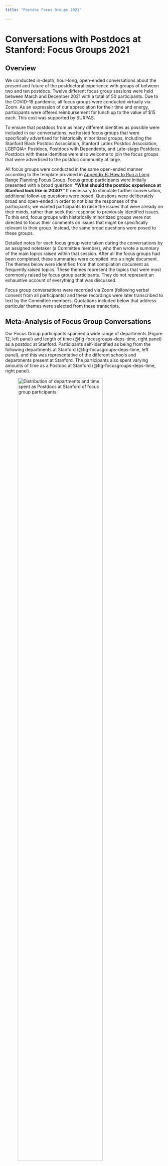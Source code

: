 ```yaml
---
title: "Postdoc Focus Groups 2021"

---
```


# Conversations with Postdocs at Stanford: Focus Groups 2021 

## Overview
We conducted in-depth, hour-long, open-ended conversations about the present and future of the postdoctoral experience with groups of between two and ten postdocs. Twelve different focus group sessions were held between March and December 2021 with a total of 50 participants. Due to the COVID-19 pandemic, all focus groups were conducted virtually via Zoom. As an expression of our appreciation for their time and energy, participants were offered reimbursement for lunch up to the value of $15 each. This cost was supported by SURPAS.

To ensure that postdocs from as many different identities as possible were included in our conversations, we hosted focus groups that were specifically advertised for historically minoritized groups, including the Stanford Black Postdoc Association, Stanford Latinx Postdoc Association, LGBTQIA+ Postdocs, Postdocs with Dependents, and Late-stage Postdocs. Postdocs with these identities were also welcome to join the focus groups that were advertised to the postdoc community at large.

All focus groups were conducted in the same open-ended manner according to the template provided in [Appendix B: How to Run a Long Range Planning Focus Group](appendixb.qmd#how-to-run-a-long-range-planning-focus-group). Focus group participants were initially presented with a broad question: **“What should the postdoc experience at Stanford look like in 2030?”** If necessary to stimulate further conversation, additional follow-up questions were posed. Questions were deliberately broad and open-ended in order to not bias the responses of the participants; we wanted participants to raise the issues that were already on their minds, rather than seek their response to previously identified issues. To this end, focus groups with historically minoritized groups were not directed to focus their comments on issues that might be specifically relevant to their group. Instead, the same broad questions were posed to these groups.

Detailed notes for each focus group were taken during the conversations by an assigned notetaker (a Committee member), who then wrote a summary of the main topics raised within that session. After all the focus groups had been completed, these summaries were compiled into a single document. The themes below were identified from that compilation document as frequently raised topics. These themes represent the topics that were most commonly raised by focus group participants. They do not represent an exhaustive account of everything that was discussed.

Focus group conversations were recorded via Zoom (following verbal consent from all participants) and these recordings were later transcribed to text by the Committee members. Quotations included below that address particular themes were selected from these transcripts.


## Meta-Analysis of Focus Group Conversations
Our Focus Group participants spanned a wide range of departments (Figure 12, left panel) and length of time (@fig-focusgroups-deps-time, right panel) as a postdoc at Stanford. Participants self-identified as being from the following departments at Stanford (@fig-focusgroups-deps-time, left panel), and this was representative of the different schools and departments present at Stanford. The participants also spent varying amounts of time as a Postdoc at Stanford (@fig-focusgroups-deps-time, right panel).

![Distribution of departments and time spent as Postdocs at Stanford of focus group participants.](images/FocusGroups_Depts-Years.jpg){#fig-focusgroups-deps-time width=80%}

The percentage of Focus Group sessions in which each identified theme was mentioned were as follows:

![Percentage of focus groups in which each theme was raised.](images/FocusGroups_Themes.jpg){#fig-focusgroups-themes width=80%}

The views presented in this section were from a diverse pool of Postdocs and the themes that were identified during the Focus Group sessions as shown in @fig-focusgroups-themes are summarized below.

## 1. Postdoc Salaries Are Insufficient For Extremely High Cost of Living
(N.B. The Focus Groups were conducted in 2021, prior to the intense inflation of 2022. As of December 2022, the postdoc minimum salary has not been raised commensurate with inflation. Therefore, postdocs’ purchasing power has decreased since the Focus Group conversations.)

Postdocs at Stanford struggle with the extremely high cost of living in the Bay Area. This was the challenge most consistently reported by Focus Group participants. Unprompted, it was raised in all but one of the groups. This suggests a high mental toll on the postdoc community due to this single issue.

Postdoc pay is viewed, almost universally, as low and insufficient for living in the areas around Stanford. Housing costs, as the single biggest expense for most households, are extremely high. One Focus Group participant reported requiring 75% of their postdoc income to cover just housing and dependent care expenses. Childcare, where it is accessible, is also extremely expensive (see the next section: “[2. Postdoc Parents Face Very High Costs and Low Access to Childcare](#postdoc-parents-face-very-high-costs-and-low-access-to-childcare)”). Moving to Stanford from abroad (>60% of Stanford’s postdocs are international) involves substantial additional expenses that Stanford does not assist with. Commuting is another substantial cost that occupies postdocs’ minds.

Participants questioned how many potential postdocs are choosing not to come to Stanford because of the very real affordability difficulties. Stanford is losing out on an unknown number of excellent candidates as a result. Another participant put it more frankly: “Doing a postdoc [here] is not accessible to people who need to work to earn a living.” Others cited financial stress as negatively impacting their research productivity. This should be particularly concerning to academic institutions and Principal Investigators who hire postdocs. Postdocs are very often the researchers who are responsible for driving key aspects of research and mentoring within the university setting.

Participants offered a range of potential actions that could help to address this situation. They suggested: Stanford should build more housing that could be provided to postdocs at a subsidy (and thereby be affordable); Stanford should provide more financial assistance in general; Stanford should raise the Minimum Postdoc Salary to be equivalent to that paid by industry; Stanford should have a short-term housing provision to assist incoming postdocs with their transition from elsewhere into local (non-Stanford) housing; Stanford should provide free meals for postdocs; postdoc salary, benefits, and support system should be boosted substantially.

> **“Postdocs should be making enough money to live in this area without having to worry or going into debt.”**

> **“I think the cost of living in the Bay Area is outrageous, so compensation along those lines to the extent that we can live as adults would be a major component in making the postdoc better.”**

> **“It’s already such a financial hit to take this salary, which actually is good here compared to most other places. It is still much lower than what all my former classmates are getting in industry, but they are also getting matched 401(k) [retirement savings]. That would be huge to have a few more years of compound interest retirement savings, would be really really big.”**

> **“Just build more houses! Why are they not working more to have more housing for postdocs? To make sure their employees can stay on campus and work on-site to make less traffic in and out of the campus.”**

## 2. Postdoc Parents Face Very High Costs and Low Access to Childcare
(N.B. The Focus Groups were conducted in 2021. Stanford’s Postdoctoral Scholar Family Grant program increased the maximum amount from $5000 to $10,000 in January 2022.)

Many postdocs feel that starting a family is incompatible with being a postdoc. In our Focus Group conversations, the primary difficulties cited were: the lack of access to childcare (limited places, long waitlists) and the extremely high cost of childcare (relative to postdoc salary). As a result of these lack of resources, some postdocs choose to forgo starting a family while they are a postdoc. This is a source of considerable concern and frustration for some postdocs.

One Focus Group participant stated that the only model for having children as a postdoc that is workable, although still not easy, is for the postdoc to have a partner who works in a much higher paid field (such as the tech industry) and to use the childcare provision of the partner’s workplace (i.e. not use Stanford’s childcare facilities and not rely on the postdoc’s compensation). All other models are extremely challenging. As an example, one participant, in order to support their two children and also work as a postdoc at Stanford, had to split their family across multiple states for years at a time in order to make ends meet. Where postdocs are also immigrants (>60% of postdocs at Stanford are international), the situation can be even more dire as postdocs may have a dependent spouse/partner who is not able to work due to visa restrictions.

Stanford does have a Postdoctoral Scholar Family Grant program, in part aimed at subsidizing the high cost of childcare. While Focus Group participants acknowledged that any assistance with these extremely high costs is helpful, the current level of support is not sufficient; more assistance is required because the maximum hardship fund award ($5000, as of 2021) is only a small fraction of the cost of childcare. Further, positioning this fund as “hardship-only” greatly raises the barrier for postdocs to apply for it as it suggests the postdoc has failed in some way (with associated feelings of shame or guilt) if they cannot balance the extremely high costs of childcare with their relatively low pay. This has the potential to exacerbate mental health issues of postdocs with dependents, a population that is likely to be more vulnerable to mental health issues than even the general population of academia which already has higher prevalence of mental health issues than the wider population.

On the other hand, several participants cited the flexibility of their job to manage their own time as being a big plus for taking care of a baby.

Despite the challenges, many postdocs do choose to have children while working as a postdoc or are already supporting dependents. Each year some 50 postdocs at Stanford become parents or carers. As such, these are critical and ongoing challenges for many postdocs at Stanford.

> **“Living here, I cannot imagine myself having a kid with me being the only earning member, or even if my husband is a postdoc. My husband is not a postdoc, he works in tech, so that gives us a little more financial stability and mental relaxation.”**

> **“I don't have a child but I'm thinking about it. One of my thoughts was to never get pregnant and have a child while I'm at Stanford because I won't be able to finance it.”**

> **“[Regarding Stanford childcare grants:] I'm grateful for any money that we can get our hands on. Like any dollars is great in addition to our salary. But at the same time, it's a monthly cost of two grand for daycare. So five grand is two months.”**

> **“My husband is still on the East Coast, so I'm managing our two kids by myself in the Bay Area and I have to kind of structure my work, like the actual time I spend in the lab, with going to pick them up because I actually cannot afford childcare. So I have to drop them off at school and then rush to Stanford and then maximize as much time as I can get out of the limited time that I have.”**

## 3. Strong Research Environment and Vibrant Postdoc Community at Stanford
Focus Group participants were complimentary and appreciative of the high quality research environment at Stanford. The availability of research resources, such as core facilities and instruments, as well as the sharing of knowledge through regular seminars, workshops, bootcamps, meetings, and training opportunities all make Stanford a great place for doing research.

Participants also praised the strong postdoc community at Stanford. Great peer groups and various support-group activities were cited as key parts of the research environment. In-person social events (such as happy hours and coffee socials) in particular were raised as important opportunities for bringing postdocs together, providing space for both social and professional networking, and for fostering collaborations and sharing expertise. 

While connections at Stanford were generally considered an existing strength, some participants expressed a desire for more opportunities for researchers who work on similar topics to gather to discuss ideas and collaborations. Postdocs who had joined Stanford during the COVID-19 pandemic and who therefore had yet to experience SURPAS in-person social events (which were not permitted due to the risk to the community’s health) unsurprisingly expressed a desire for more in-person social events. Some postdocs who are based away from the main Stanford campus, such as those working at the Stanford Linear Accelerator Center (SLAC), desired more social events that were accessible to them.

> **“Stanford is definitely a land of opportunity in the sense that whatever you want to do there’s probably a way to do it here.”**

> **“If you want to do it, you have access to it. And I think Stanford does a pretty good job of that.”**

> **“SURPAS is a really powerful instrument of postdoc empowerment. And I think that it's growing. It has been a wonderful community for several decades for postdocs at Stanford. So I think it's worth celebrating and acknowledging that community as well.”**

> **“I would say there are many opportunities at Stanford compared to [another university], where I came from. They don't take care of their postdocs as much as Stanford does.”**

> **“The people have been the best part for me at Stanford. I didn’t quite expect that. I am thinking about my interaction with SLPA and the Black Postdoc Association. I have met some amazing women in those groups. They are not in my area of research, so I would not have met them just through science.”**

## 4. Instability of Postdoc Position Prevents Longer-Term Life Planning
Several Focus Group participants expressed that a postdoc position does not provide job security and is highly unstable because of the short duration of postdoc contracts and the nature of the job. This instability makes longer-term life planning difficult, especially since many of the postdocs are in their late 20s to mid-30s and are thinking of starting a family or settling down. As Stanford typically provides a 1-year contract for postdocs, there is an uncertainty whether these contracts would be renewed, how many times the contract would be renewed and whether one can find their next position in time, in case the postdoc contracts are not renewed. Many participants said that this feeling of uncertainty is further exacerbated for international postdocs who are on a visa. Some participants suggested that providing a slightly longer postdoc contract, such as for two or three years, would provide some sense of short-term stability in order to plan their lives. Postdocs who have transitioned (after Stanford’s 5-year postdoc time limit) to a staff scientist role still face instability as contracts continue to be in 1-year increments and for international researchers this means renewals for work visas must be completed every year too.

> **“For me, the main issue of being a postdoc here now is I don’t feel safe or have my job secured or even my stay in the country secured. For example, I cannot be unemployed for even one day because I am on a visa.”**

> **“Having even a two-year contract would let you focus more on the science rather than what’s next… How do I time-manage? I could be gone next year.”**

> **“It isn’t written down that you may have to move five or six times if you want that tenured permanent faculty position… that kind of structure is often also unclear.”**

## 5. Effective Formal Postdoc Structure Is Lacking
Many Focus Group participants expressed a desire for more structure within their postdoc. The primary current system of providing postdoc structure – the Individual Development Planning (IDP) scheme – is either inappropriate (because it focuses on a yearly performance cycle rather than developing a career-focused plan) or in many cases simply not implemented. Suggestions for more formal or organized postdoctoral training included: a centralized set of guidelines for all postdocs; more check-ins or check-points with one’s supervisor; having an advisory committee and meeting with them regularly; having advisors who are external to one’s research group/department but are aligned with one’s research goals and meeting with them regularly; internship opportunities; exit surveys; and predefined rules for publishing. Mentorship training for Principal Investigators (PIs) was also raised as a suggestion to improve postdoc training, implying that postdocs feel PIs are not adequately prepared for their formal role as mentors. 

Three factors contributed heavily to these conversations. Firstly, the ambiguous status of postdocs within the University setting: Are postdocs students or employees? (See theme: “[7. Ambiguous Status of Postdocs on Campus Leads to Feelings of Exclusion.](#ambiguous-status-of-postdocs-on-campus-leads-to-feelings-of-exclusion)”) Secondly, the lack of clear expectations: How long is a postdoc? When is it complete? What do I need to achieve? What is the expected number of outputs? How independent am I meant to be from my supervisor? Thirdly, Stanford is highly decentralized and postdocs’ experiences are highly dependent on their Principal Investigator.

Participants expressed that the orientation period at Stanford was overwhelming: there was too much information presented at once to properly absorb. An orientation recap several months after arrival was suggested to address this.

Several participants expressed that postdoc time at Stanford should not be limited to five years because high quality and innovative work takes time to produce; such a time-limit hinders scientific inquiry. Others felt that a time limit for this career stage was necessary, in order that postdocs could be pushed to find a permanent position and not linger forever as a postdoc.

> **“[I would like for] a postdoc be seen as a more structured training position rather than what it is right now, which is a holding pattern where postdocs are expected to make their own way while still being capable and not being given a lot of independence responsibilities.”**

> **“Here at Stanford, they are very proud of the one-year document that we share with our PIs on our plans for the future. However, the university does not do anything with them; does not do any reports on what is expected for postdoc.”**

> **“The postdoc check-in list is quite nice, I have to say, for the first week but after that, what happens? I don’t know.”**

> **“It’s obviously nicer if there were more opportunities for people who want to stay on longer to stay on longer in some official capacity. That also provides stability from a family planning perspective, long-term planning perspective, you know, knowing that you have a job long term.”**

> **“I do think that some time limit is good to promote that we try to find some permanent job in the long run.”**

## 6. US Funding Systems Difficult to Navigate, Especially for International Postdocs

Postdocs at Stanford, particularly the international community, expressed that understanding and navigating the US funding system was difficult. Participants attributed two main reasons for this difficulty: one is the lack of awareness regarding the various grants and funding opportunities available to postdocs and the second is the paucity in grants available to international postdocs. Most of the grants currently available require either permanent residency (Green Cards) or US citizenship, limiting opportunities for International postdocs. 

Many people wanting to transition to faculty were unaware about how the grant system in the USA functions and which grants they can apply to. Participants suggested that having a systematic resource as a centralized document with useful links will be very helpful. Other criticisms that were raised was the lack of support from their supervisors on writing individual grants since most of the focus was on grants for the supervisor and/or for the project the postdoc was already working on. 

For a successful transition to a faculty position, one criterion is the ability of the candidate to secure independent funding. One participant mentioned that Stanford policies make it extremely difficult for postdocs to have their names on grants as a Principal investigator (PI). This negatively impacts the postdoc’s faculty application since there is no proof of their grant writing or grant acquiring skill. Having PI status on grant applications is crucial for the success of postdocs at Stanford looking for an academic career track.

> **“If you come from somewhere else, it's really hard to understand the American landscape on grants and what it means to be a postdoc here.”**

> **“The first thing that popped across for opportunities I wish I had, would be that I can’t be a listed PI on a grant. I have shared this story ‘n’ number of times, I got a sequencing grant that had no money exchanged, I wrote it myself, my PI was a co [PI on the grant], I submitted it. They were literally taking my samples and sequencing them and Stanford sponsored programs made them take my name off of the entire thing. And that drives me insane!”**

## 7. Ambiguous Status of Postdocs on Campus Leads to Feelings of Exclusion
Several participants from the Focus Groups felt that the positioning of postdocs within the academic structure of Stanford (or for that matter any University) is ambiguous. They are neither staff nor students. They do not have the so-called employee benefits. There is a dichotomy in the present situation. Although postdocs are in a trainee phase, everyone holds terminal degrees and are already experts in their respective fields. The liminal space postdocs occupy between faculty and graduate student makes it feel like they are excluded from benefits of either group. Many of them explained that unlike other periods of their academic careers, they did not join Stanford as a cohort, as each postdoc starts their position at a different time of year, which can often lead to feeling isolated and/or excluded from their peers.  

Due to this ambiguous status of postdocs, many participants felt they were losing benefits, such as retirement savings plans, which would have been available to them if they were considered as staff. Losing five years of one’s working years without such plans or savings (which is already meager due to the low current postdoc salary versus the high cost of living) has immense financial implications when postdocs are planning for their future livelihoods. Some participants even said that this ambiguous status made it difficult to reach out to the relevant administrative staff to seek help in solving certain issues. Participants suggested that having a clear definition of postdocs within the Stanford academic setting would not only make administrative policies easier, but also help to foster a sense of belonging and inclusion on campus.

> **“I feel like postdocs are an invisible population on campus.”**

> **“It is quite a solitary type of job, being a postdoc. So you do work quite a lot on your own and check in a few times per week or everyday with your supervisor but I didn’t realize how solitary it was.”**

> **“You’re sometimes treated as an equal and sometimes you’re not. It’s this in-between of a postdoc life. Sometimes you’re treated as a PhD student, sometimes you’re treated like a professor.”**

> **“The postdoc status at Stanford is a little bit awkward, when I first joined, because I didn't have a sense of whether I am faculty, student, or staff. Stanford treats postdocs as students but ASSU [Associated Students of Stanford University] doesn't have a council for postdocs, they just care about other students. The last time I met OPA [Office for Postdoctoral Affairs] they said that because students pay tuition they have more power.”**

> **“[Another prominent university] treats its postdocs like faculty and Stanford absolutely has no desire to do that.”**

> **“Stanford doesn’t really think of us as workers which became an issue when they wanted to make me staff… My time as a postdoc didn't count towards staff benefits: vacation days didn’t roll over, I didn’t immediately start on the retirement matching. They said my postdoc didn’t count towards staff [benefits] because I was a student. Recognition [for postdocs] as workers would be much appreciated.”**

## 8. Much More Effort is Required on Justice, Diversity, Equity, Inclusion, & Belonging
Many Focus Group participants emphasized the importance of finding diverse postdoc candidates and also keeping diverse postdocs, the implication being that Stanford does not provide an inclusive environment that diverse postdocs would want to continue working at. Some participants were concerned that Principal Investigators (PIs) were hiring postdocs who were of a similar mindset and identity as themselves. Others expressed that postdocs are equally responsible for improving diversity across campus as are PIs and must find ways to promote diversity amongst their communities. 

Several participants made the connection between affordability pressures and impacts on diversity – diverse candidates are less likely to choose to come to Stanford if the postdoc salary does not match the cost of living. One participant expressed that Stanford needs to be more competitive in order to attract postdocs who are parents and come from underrepresented minority backgrounds.

Out of twelve Focus Group sessions, issues related to Justice, Diversity, Equity, Inclusion, and Belonging were raised explicitly in just four. This was despite the relatively recent turmoil following the high-profile murder of George Floyd in 2020. Even for Focus Groups with participants drawn from Postdoc Affinity Groups (e.g. Stanford Black Postdoc Association, Stanford Latinx Postdoc Association, LGBTQIA+ Postdocs), for whom Justice, Diversity, Equity, Inclusion, and Belonging concerns might be more salient than for postdocs from dominant identities, the conversations were much more centered around difficulties fulfilling basic needs, such as housing, food, and childcare, than around microaggressions or police discrimination on campus, for instance. This suggests that the best way to improve Justice, Diversity, Equity, Inclusion, and Belonging amongst postdocs at Stanford in the first instance is to address affordability concerns.

> **“If the university is interested in getting diverse people… not just diverse by race but economic status, where they are living in the world… the transition from graduate school to postdoc, that move is really expensive and it puts you in debt and you are not going to get paid for the first two months, till you move here… There’s “finding the diverse candidates” and then there’s “supporting them when they are here”. I think the “supporting them when they are here” is the hardest part and I think that’s where the institution could do a better job.”**

> **“I would like to see more representative cohorts…to foster a more inclusive environment where people are more comfortable.”**

> **“I wish the postdoc community at Stanford can be more diverse in the future, not only to increase the population of the underrepresented groups but also to see more collaboration, and interdisciplinary research.”**

> **“I know our group has a bit of a gender imbalance for sure. I know they’re trying to address that. I think they’re hiring a few more women postdocs and staff scientists, but I think in our group we have a pretty non-diverse group. So I think more diversity is always gonna be good as well.”**

> **“To address these problems with diversity, it’s just we have to start from all angles. Both from the top and from the bottom. So also the postdocs have to help each other, to promote people from different backgrounds and different cultures and different research skills.”**

## 9. Existing Academic Incentive Structures are Poorly Designed & Unclear
Participants expressed that there is little incentive for postdocs at Stanford to engage in any profession-relevant activities that are not research, such as communication of science, developing teaching skills, or engaging in other forms of outreach and service with the local community. 

Several participants expressed frustration that postdocs were not given credit for the work that they do. Examples of this non-credited or under-recognized work included: writing and editing of manuscripts; reviewing manuscripts; and mentoring graduate students or undergraduates in the lab.

Others were frustrated that Stanford actively limits postdocs’ ability to be recognized as key contributors to grants as a result of not being able to be listed as “principal investigators” on grant applications, thereby hampering academic job prospects. Stanford’s system for providing “PI waivers” is limited to only certain grants (e.g. the NIH’s K99 grant) and predominantly used within the School of Medicine and not by other Schools within the University.

One participant’s view was that the postdoc position is an inherently exploitative one; that a postdoc is first and foremost a source of cheap labor for PIs. Other participants, who had heard similar views, were frustrated with this perspective and found it hurtful to be thought of in this way, suggesting an additional mental toll on top of the financial one.

Some expressed a desire for job models that make the research endeavor in science collaborative, rather than competitive. They also wanted a restructuring of the academic career such that individuals were not required to persist through years of low wages or the requirement to move location multiple times or to have no parental leave.

> **“In terms of reimagining what a postdoc can be, it is a really hard question because it is inherently an exploitative position, right? Your interests as a postdoc are inherently not aligned with your advisors because you are a source of cheap and highly skilled labor for them.”**

> **“People our age are working hard to bust that myth that you only have to publish in big journals. But obviously there is a caveat - can you get an academic position by publishing in small journals? … I think the whole stress of publishing in big journals should not be there for postdocs.”**

> **“Depending on the lab, postdocs can play a very major role in practice, but not in paper, [for example] in the mentoring of graduate students, but then the PI gets all the ‘credit’. We are in this weird role where we are supposed to do just science but there are so many more things that are expected, unspoken expected….I am just realizing how important of a role postdocs can play for the mentoring of future students but they don’t get officially recognized.”**

> **“[Stanford] try really hard to make sure you can't have your name on any grant, which in my experience made it very difficult to get a faculty job because there’s no proof that I have contributed to funded projects except for my boss writing a recommendation letter, and if we didn't have a great relationship that would never be showcased.”**

## 10. Postdocs are Not Always Aware of the Resources that are Available to Them
On a number of occasions, Focus Group participants expressed a desire for a resource or opportunity that was in fact already available to them at Stanford. This speaks to a lack of effective communication structures and channels for postdocs. One participant said that they receive a huge number of emails from Stanford, of which 80% are irrelevant and needed to be sorted through in order to find the relevant 20%. Others expressed that there is far too much information conveyed during the orientation process for postdocs. One suggested solution for this issue was for the University to offer a follow-up information session several months or even a year after orientation.

The following resources are examples that do address concerns that some participants spoke about:

* Stanford Financial Credit Union: for getting a bank account before having a permanent residential address and for getting a credit card without a pre-existing credit score.

* Grant-Writing Academy: for assistance with writing grant proposals.

* BioSci Careers: for non-academic job resources and advice for postdocs with a biomedical focus.

* Postdoc Teaching Certificate: for obtaining training and a qualification in teaching skills.

Some participants mentioned that they found that the most efficient way to find relevant information and have their questions answered was often to chat with other postdocs at SURPAS social events. However, they expressed concern that relying on this mechanism was potentially unreliable. 

Better communication strategies are required on campus in order for postdocs to be connected up with existing resources that would be relevant and helpful to them.

> **“I think those classes and courses are great and I'm really grateful that Stanford offers them. But in my first year, I definitely did not know that they were out there.”**

> **“Orientation is overwhelming. I would say that the first orientation is very overwhelming. They are telling you about benefits, health insurance, taxes and I don't know what all of that means. It’s a lot. So maybe you could have a follow-up orientation two-months post. It was a lot of information and looking back at it now, it was there, but I didn’t digest it fully at the time.”**



